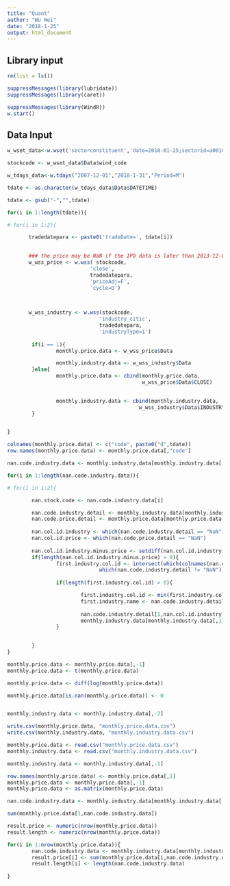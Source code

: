 ```yaml
---
title: "Quant"
author: "Wu Wei"
date: "2018-1-25"
output: html_document
---
```




## Library input
```r
rm(list = ls())

suppressMessages(library(lubridate))
suppressMessages(library(caret))

suppressMessages(library(WindR))
w.start()

```

## Data Input

```r
w_wset_data<-w.wset('sectorconstituent','date=2018-01-25;sectorid=a001010100000000')

stockcode <- w_wset_data$Data$wind_code

```

```r

w_tdays_data<-w.tdays("2007-12-01","2018-1-31","Period=M")

tdate <- as.character(w_tdays_data$Data$DATETIME)

tdate <- gsub("-","",tdate)
```

```r

for(i in 1:length(tdate)){

# for(i in 1:2){

       tradedatepara <- paste0('tradeDate=', tdate[i])
       

       ### the price may be NaN if the IPO data is later than 2013-12-01
       w_wss_price <- w.wss( stockcode,
                           'close',
                           tradedatepara,
                           'priceAdj=F',
                           'cycle=D')
       


       w_wss_industry <- w.wss(stockcode,
                              'industry_citic',
                              tradedatepara,
                              'industryType=1')
       
        if(i == 1){
                monthly.price.data <- w_wss_price$Data

                monthly.industry.data <- w_wss_industry$Data
        }else{
                monthly.price.data <- cbind(monthly.price.data, 
                                            w_wss_price$Data$CLOSE)
                

                monthly.industry.data <- cbind(monthly.industry.data, 
                                           w_wss_industry$Data$INDUSTRY_CITIC)
        }


}
```








```r
colnames(monthly.price.data) <- c("code", paste0("d",tdate))
row.names(monthly.price.data) <- monthly.price.data[,"code"]

```








```r
nan.code.industry.data <- monthly.industry.data[monthly.industry.data[,2] == "NaN",1]

for(i in 1:length(nan.code.industry.data)){

# for(i in 1:2){

        nan.stock.code <- nan.code.industry.data[i]

        nan.code.industry.detail <- monthly.industry.data[monthly.industry.data[,1] == nan.stock.code,]
        nan.code.price.detail <- monthly.price.data[monthly.price.data[,1] == nan.stock.code,]
        
        nan.col.id.industry <- which(nan.code.industry.detail == "NaN")
        nan.col.id.price <- which(nan.code.price.detail == "NaN")
        
        nan.col.id.industry.minus.price <- setdiff(nan.col.id.industry, nan.col.id.price)
        if(length(nan.col.id.industry.minus.price) > 0){
                first.industry.col.id <- intersect(which(colnames(nan.code.industry.detail) != "code"), 
                              which(nan.code.industry.detail != "NaN"))
                
                if(length(first.industry.col.id) > 0){

                        first.industry.col.id <- min(first.industry.col.id)
                        first.industry.name <- nan.code.industry.detail[1,first.industry.col.id]
                        
                        nan.code.industry.detail[1,nan.col.id.industry.minus.price] <- first.industry.name                        
                        monthly.industry.data[monthly.industry.data[,1] == nan.stock.code,] <- nan.code.industry.detail
                }

                
        }
}
```



```r
monthly.price.data <- monthly.price.data[,-1]
monthly.price.data <- t(monthly.price.data)

monthly.price.data <- diff(log(monthly.price.data))

monthly.price.data[is.nan(monthly.price.data)] <- 0


monthly.industry.data <- monthly.industry.data[,-2]
```



```r
write.csv(monthly.price.data, "monthly.price.data.csv")
write.csv(monthly.industry.data, "monthly.industry.data.csv")

```



```r
monthly.price.data <- read.csv("monthly.price.data.csv")
monthly.industry.data <- read.csv("monthly.industry.data.csv")

```


```r
monthly.industry.data <- monthly.industry.data[,-1]


```

```r
row.names(monthly.price.data) <- monthly.price.data[,1]
monthly.price.data <- monthly.price.data[,-1]
monthly.price.data <- as.matrix(monthly.price.data)
```


```r
nan.code.industry.data <- monthly.industry.data[monthly.industry.data[,2] == "NaN",1]


```

```r
sum(monthly.price.data[1,nan.code.industry.data])


```

```r
result.price <- numeric(nrow(monthly.price.data))
result.length <- numeric(nrow(monthly.price.data))

for(i in 1:nrow(monthly.price.data)){
        nan.code.industry.data <- monthly.industry.data[monthly.industry.data[,(i + 1)] == "NaN",1]
        result.price[i] <- sum(monthly.price.data[i,nan.code.industry.data])
        result.length[i] <- length(nan.code.industry.data)
        
}
```




